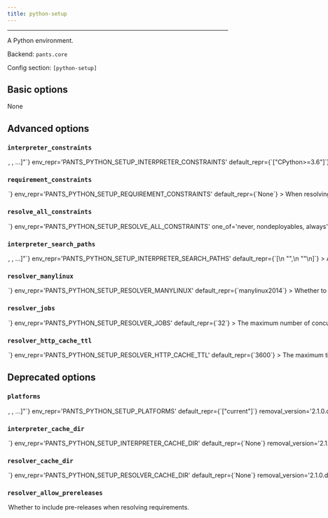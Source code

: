 ```yaml
---
title: python-setup
---
```



---

A Python environment.

Backend: <span className="color--primary">`pants.core`</span>

Config section: <span className="color--primary">`[python-setup]`</span>

<span className={styles.options}>

## Basic options
None

## Advanced options

### `interpreter_constraints`

<Option
  cli_repr={`--python-setup-interpreter-constraints="[<requirement>, <requirement>, ...]"`}
  env_repr='PANTS_PYTHON_SETUP_INTERPRETER_CONSTRAINTS'
  default_repr={`["CPython>=3.6"]`}
>
Constrain the selected Python interpreter. Specify with requirement syntax, e.g. &#x27;CPython&gt;=2.7,&lt;3&#x27; (A CPython interpreter with version &gt;=2.7 AND version &lt;3)or &#x27;PyPy&#x27; (A pypy interpreter of any version). Multiple constraint strings will be ORed together. These constraints are used as the default value for the `compatibility` field of Python targets.
</Option>

### `requirement_constraints`

<Option
  cli_repr={`--python-setup-requirement-constraints=<file_option>`}
  env_repr='PANTS_PYTHON_SETUP_REQUIREMENT_CONSTRAINTS'
  default_repr={`None`}
>
When resolving third-party requirements, use this constraints file to determine which versions to use. See https://pip.pypa.io/en/stable/user_guide/#constraints-files for more information on the format of constraint files and how constraints are applied in Pex and pip.
</Option>

### `resolve_all_constraints`

<Option
  cli_repr={`--python-setup-resolve-all-constraints=<ResolveAllConstraintsOption>`}
  env_repr='PANTS_PYTHON_SETUP_RESOLVE_ALL_CONSTRAINTS'
  one_of='never, nondeployables, always'
  default_repr={`nondeployables`}
>
If set, and the requirements of the code being operated on are a subset of the constraints file, then the entire constraints file will be used instead of the subset. If unset, or any requirement of the code being operated on is not in the constraints file, each subset will be independently resolved as needed, which is more correct - work is only invalidated if a requirement it actually depends on changes - but also a lot slower, due to the extra resolving. 

* `never` will always use proper subsets, regardless of the goal being run.
* `nondeployables` will use proper subsets for `./pants package`, but otherwise attempt to use a single resolve.
* `always` will always attempt to use a single resolve.

Requires [python-setup].requirement_constraints to be set.
</Option>

### `interpreter_search_paths`

<Option
  cli_repr={`--python-setup-interpreter-search-paths="[<binary-paths>, <binary-paths>, ...]"`}
  env_repr='PANTS_PYTHON_SETUP_INTERPRETER_SEARCH_PATHS'
  default_repr={`[\n  "<PYENV>",\n  "<PATH>"\n]`}
>
A list of paths to search for Python interpreters that match your project&#x27;s interpreter constraints. You can specify absolute paths to interpreter binaries and/or to directories containing interpreter binaries. The order of entries does not matter. The following special strings are supported:

* &quot;&lt;PATH&gt;&quot;, the contents of the PATH env var
* &quot;&lt;PYENV&gt;&quot;, all Python versions under $(pyenv root)/versions
* &quot;&lt;PYENV_LOCAL&gt;&quot;, the Pyenv interpreter with the version in BUILD_ROOT/.python-version
* &quot;&lt;PEXRC&gt;&quot;, paths in the PEX_PYTHON_PATH variable in /etc/pexrc or ~/.pexrc
</Option>

### `resolver_manylinux`

<Option
  cli_repr={`--python-setup-resolver-manylinux=<str>`}
  env_repr='PANTS_PYTHON_SETUP_RESOLVER_MANYLINUX'
  default_repr={`manylinux2014`}
>
Whether to allow resolution of manylinux wheels when resolving requirements for foreign linux platforms. The value should be a manylinux platform upper bound, e.g.: &#x27;manylinux2010&#x27;, or else the string &#x27;no&#x27; to disallow.
</Option>

### `resolver_jobs`

<Option
  cli_repr={`--python-setup-resolver-jobs=<int>`}
  env_repr='PANTS_PYTHON_SETUP_RESOLVER_JOBS'
  default_repr={`32`}
>
The maximum number of concurrent jobs to build wheels with. Because Pants can run multiple subprocesses in parallel, the maximum total parallelism will be `--process-execution-{local,remote}-parallelism x --python-setup-resolver-jobs`. Setting this option higher may result in better parallelism, but, if set too high, may result in starvation and Out of Memory errors.
</Option>

### `resolver_http_cache_ttl`

<Option
  cli_repr={`--python-setup-resolver-http-cache-ttl=<int>`}
  env_repr='PANTS_PYTHON_SETUP_RESOLVER_HTTP_CACHE_TTL'
  default_repr={`3600`}
>
The maximum time (in seconds) for items in the HTTP cache. When the cache expires,the PEX resolver will make network requests to see if new versions of your requirements are available.
</Option>

## Deprecated options

### `platforms`

<Option
  cli_repr={`--python-setup-platforms="[<platform>, <platform>, ...]"`}
  env_repr='PANTS_PYTHON_SETUP_PLATFORMS'
  default_repr={`["current"]`}
  removal_version='2.1.0.dev0'
  removal_hint={'The option `--python-setup-platforms` does not do anything anymore. Instead, explicitly set the `platforms` field on each `pex_binary` target.'}
>
A list of platforms to be supported by this Python environment. Each platformis a string, as returned by pkg_resources.get_supported_platform().
</Option>

### `interpreter_cache_dir`

<Option
  cli_repr={`--python-setup-interpreter-cache-dir=<dir>`}
  env_repr='PANTS_PYTHON_SETUP_INTERPRETER_CACHE_DIR'
  default_repr={`None`}
  removal_version='2.1.0.dev0'
  removal_hint={'The option `--python-setup-interpreter-cache-dir` does not do anything anymore.Instead, use the global option `--named-caches-dir`.'}
>
The parent directory for the interpreter cache. If unspecified, a standard path under the workdir is used.
</Option>

### `resolver_cache_dir`

<Option
  cli_repr={`--python-setup-resolver-cache-dir=<dir>`}
  env_repr='PANTS_PYTHON_SETUP_RESOLVER_CACHE_DIR'
  default_repr={`None`}
  removal_version='2.1.0.dev0'
  removal_hint={'The option `--python-setup-resolver-cache-dir` does not do anything anymore. Instead, use the global option `--named-caches-dir`.'}
>
The parent directory for the requirement resolver cache. If unspecified, a standard path under the workdir is used.
</Option>

### `resolver_allow_prereleases`

<Option
  cli_repr={`--[no-]python-setup-resolver-allow-prereleases`}
  env_repr='PANTS_PYTHON_SETUP_RESOLVER_ALLOW_PRERELEASES'
  default_repr={`None`}
  removal_version='2.1.0.dev0'
  removal_hint={'The option `--python-setup-resolver-allow-prereleases` does not no anything. To use a pre-release, explicitly use that pre-release version in your requirement string, e.g. `my_dist==99.0.dev0`.'}
>
Whether to include pre-releases when resolving requirements.
</Option>

</span>